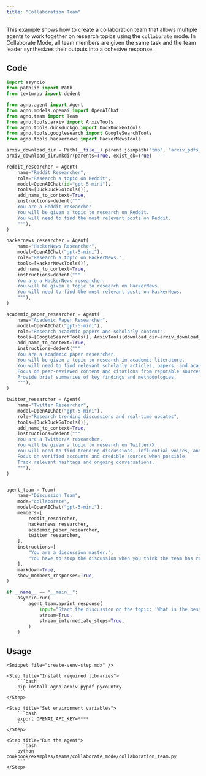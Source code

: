 ```yaml
---
title: "Collaboration Team"
---
```


This example shows how to create a collaboration team that allows multiple agents to work together on research topics using the `collaborate` mode. In Collaborate Mode, all team members are given the same task and the team leader synthesizes their outputs into a cohesive response.

## Code

```python cookbook/examples/teams/collaborate_mode/collaboration_team.py
import asyncio
from pathlib import Path
from textwrap import dedent

from agno.agent import Agent
from agno.models.openai import OpenAIChat
from agno.team import Team
from agno.tools.arxiv import ArxivTools
from agno.tools.duckduckgo import DuckDuckGoTools
from agno.tools.googlesearch import GoogleSearchTools
from agno.tools.hackernews import HackerNewsTools

arxiv_download_dir = Path(__file__).parent.joinpath("tmp", "arxiv_pdfs__{session_id}")
arxiv_download_dir.mkdir(parents=True, exist_ok=True)

reddit_researcher = Agent(
    name="Reddit Researcher",
    role="Research a topic on Reddit",
    model=OpenAIChat(id="gpt-5-mini"),
    tools=[DuckDuckGoTools()],
    add_name_to_context=True,
    instructions=dedent("""
    You are a Reddit researcher.
    You will be given a topic to research on Reddit.
    You will need to find the most relevant posts on Reddit.
    """),
)

hackernews_researcher = Agent(
    name="HackerNews Researcher",
    model=OpenAIChat("gpt-5-mini"),
    role="Research a topic on HackerNews.",
    tools=[HackerNewsTools()],
    add_name_to_context=True,
    instructions=dedent("""
    You are a HackerNews researcher.
    You will be given a topic to research on HackerNews.
    You will need to find the most relevant posts on HackerNews.
    """),
)

academic_paper_researcher = Agent(
    name="Academic Paper Researcher",
    model=OpenAIChat("gpt-5-mini"),
    role="Research academic papers and scholarly content",
    tools=[GoogleSearchTools(), ArxivTools(download_dir=arxiv_download_dir)],
    add_name_to_context=True,
    instructions=dedent("""
    You are a academic paper researcher.
    You will be given a topic to research in academic literature.
    You will need to find relevant scholarly articles, papers, and academic discussions.
    Focus on peer-reviewed content and citations from reputable sources.
    Provide brief summaries of key findings and methodologies.
    """),
)

twitter_researcher = Agent(
    name="Twitter Researcher",
    model=OpenAIChat("gpt-5-mini"),
    role="Research trending discussions and real-time updates",
    tools=[DuckDuckGoTools()],
    add_name_to_context=True,
    instructions=dedent("""
    You are a Twitter/X researcher.
    You will be given a topic to research on Twitter/X.
    You will need to find trending discussions, influential voices, and real-time updates.
    Focus on verified accounts and credible sources when possible.
    Track relevant hashtags and ongoing conversations.
    """),
)


agent_team = Team(
    name="Discussion Team",
    mode="collaborate",
    model=OpenAIChat("gpt-5-mini"),
    members=[
        reddit_researcher,
        hackernews_researcher,
        academic_paper_researcher,
        twitter_researcher,
    ],
    instructions=[
        "You are a discussion master.",
        "You have to stop the discussion when you think the team has reached a consensus.",
    ],
    markdown=True,
    show_members_responses=True,
)

if __name__ == "__main__":
    asyncio.run(
        agent_team.aprint_response(
            input="Start the discussion on the topic: 'What is the best way to learn to code?'",
            stream=True,
            stream_intermediate_steps=True,
        )
    )

```

## Usage

<Steps>

    <Snippet file="create-venv-step.mdx" />

    <Step title="Install required libraries">
        ```bash
        pip install agno arxiv pypdf pycountry 
        ```
    </Step>

    <Step title="Set environment variables">
        ```bash
        export OPENAI_API_KEY=****
        ```
    </Step>

    <Step title="Run the agent">
        ```bash
        python cookbook/examples/teams/collaborate_mode/collaboration_team.py
        ```
    </Step>

</Steps>

